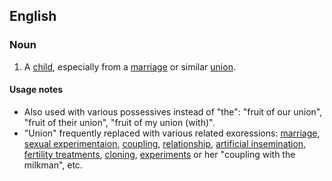 ==English==

===Noun===
{{en-noun|sg=[[fruit]] of the [[union]]|-}}

# {{idiomatic|chiefly|literary}} A [[child]], especially from a [[marriage]] or similar [[union]].

====Usage notes====
*Also used with various possessives instead of "the": "fruit of our union", "fruit of their union", "fruit of my union (with)".
*"Union" frequently replaced with various related exoressions: [[marriage]], [[sexual experimentaion]], [[coupling]], [[relationship]], [[artificial insemination]], [[fertility treatments]], [[cloning]], [[experiments]] or her "coupling with the milkman", etc.
